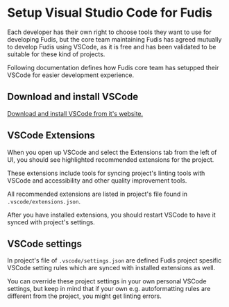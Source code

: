 
<Meta title="Documentation/Development/Setup VSCode" />

# Setup Visual Studio Code for Fudis

Each developer has their own right to choose tools they want to use for developing Fudis, but the core team maintaining Fudis has agreed mutually to develop Fudis using VSCode, as it is free and has been validated to be suitable for these kind of projects.

Following documentation defines how Fudis core team has setupped their VSCode for easier development experience.

## Download and install VSCode

[Download and install VSCode from it's website.](https://code.visualstudio.com/)

## VSCode Extensions

When you open up VSCode and select the Extensions tab from the left of UI, you should see highlighted recommended extensions for the project.

These extensions include tools for syncing project's linting tools with VSCode and accessibility and other quality improvement tools.

All recommended extensions are listed in project's file found in `.vscode/extensions.json`.

After you have installed extensions, you should restart VSCode to have it synced with project's settings.

## VSCode settings

In project's file of `.vscode/settings.json` are defined Fudis project spesific VSCode setting rules which are synced with installed extensions as well.

You can override these project settings in your own personal VSCode settings, but keep in mind that if your own e.g. autoformatting rules are different from the project, you might get linting errors.